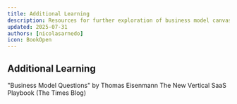 ```yaml
---
title: Additional Learning
description: Resources for further exploration of business model canvas concepts
updated: 2025-07-31
authors: [nicolasarnedo]
icon: BookOpen
---
```



## Additional Learning
"Business Model Questions" by Thomas Eisenmann
The New Vertical SaaS Playbook (The Times Blog)
